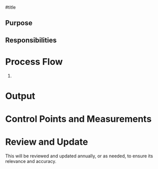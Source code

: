 #title

## Purpose

## Responsibilities

# Process Flow
1. 

# Output

# Control Points and Measurements


# Review and Update
This will be reviewed and updated annually, or as needed, to ensure its relevance and accuracy.